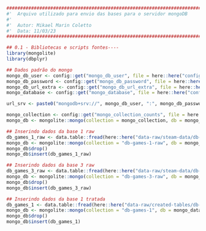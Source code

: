 ```r
########################################################################################## #
#'  Arquivo utilizado para envio das bases para o servidor mongoDB
#' 
#'  Autor: Mikael Marin Coletto
#'  Data: 11/03/23
########################################################################################## #

## 0.1 - Bibliotecas e scripts fontes----
library(mongolite)
library(dbplyr)
```

```r

## Dados padrão do mongo
mongo_db_user <- config::get("mongo_db_user", file = here::here("config/config.yml"))
mongo_db_password <- config::get("mongo_db_password", file = here::here("config/config.yml"))
mongo_db_url_extra <- config::get("mongo_db_url_extra", file = here::here("config/config.yml"))
mongo_database <- config::get("mongo_database", file = here::here("config/config.yml"))

url_srv <- paste0("mongodb+srv://", mongo_db_user, ":", mongo_db_password, mongo_db_url_extra)

mongo_collection <- config::get("mongo_collection_counts", file = here::here("config/config.yml"))
mongo_db <- mongolite::mongo(collection = mongo_collection, db = mongo_database, url = url_srv, verbose = TRUE)

```

```r

## Inserindo dados da base 1 raw
db_games_1_raw <- data.table::fread(here::here("data-raw/steam-data/db-1/games.csv"))
mongo_db <- mongolite::mongo(collection = "db-games-1-raw", db = mongo_database, url = url_srv, verbose = TRUE)
mongo_db$drop()
mongo_db$insert(db_games_1_raw)

## Inserindo dados da base 3 raw
db_games_3_raw <- data.table::fread(here::here("data-raw/steam-data/db-3/games.csv"))
mongo_db <- mongolite::mongo(collection = "db-games-3-raw", db = mongo_database, url = url_srv, verbose = TRUE)
mongo_db$drop()
mongo_db$insert(db_games_3_raw)

## Inserindo dados da base 1 tratada
db_games_1 <- data.table::fread(here::here("data-raw/created-tables/db-games-1.csv"))
mongo_db <- mongolite::mongo(collection = "db-games-1", db = mongo_database, url = url_srv, verbose = TRUE)
mongo_db$drop()
mongo_db$insert(db_games_1)
```
